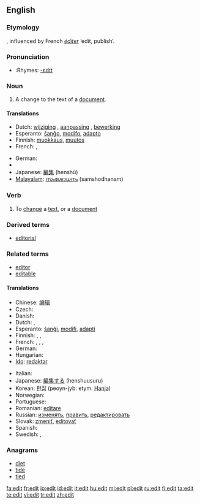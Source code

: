 {{see|édit|Edit}}
{{wikipedia|dab=edit}}
==English==

===Etymology===
{{back-form|editor|nodot=8}}, influenced by French ''[[éditer]]'' ‘edit, publish’.

===Pronunciation===
* :Rhymes: [[Rhymes:English:-ɛdɪt|-ɛdɪt]]

===Noun===
{{en-noun}}

# A change to the text of a [[document]].

====Translations====
{{trans-top|a change to the text of a document}}
* Dutch: [[wijziging]] {{f}}, [[aanpassing]] {{f}}, [[bewerking]] {{f}}
* Esperanto: [[ŝanĝo]], [[modifo]], [[adapto]]
* Finnish: [[muokkaus]], [[muutos]]
* French: {{t+|fr|modification|f}}, {{t+|fr|correction|f}}
{{trans-mid}}
* German: {{t+|de|Bearbeitung|f}}
* {{trreq|Hebrew}}
* Japanese: [[編集]] (henshū)
* [[Malayalam]]: [[സംശോധനം]] (samshodhanam)
{{trans-bottom}}

===Verb===
{{en-verb}}

# To [[change]] a [[text]], or a [[document]]

===Derived terms===
* [[editorial]]

===Related terms===
* [[editor]]
* [[editable]]

====Translations====
{{rfc-level|Translations at L4+ not in L3 POS section}}
{{trans-top|to change a text, or a document}}
* Chinese: [[编辑]]
* Czech: {{t-|cs|editovat}}
* Danish: {{t+|da|redigere}}
* Dutch: {{t+|nl|bewerken}}, {{t+|nl|wijzigen}}
* Esperanto: [[ŝanĝi]], [[modifi]], [[adapti]]
* Finnish: {{t+|fi|muokata}}, {{t+|fi|muuttaa}}, {{t-|fi|editoida}}
* French: {{t+|fr|modifier}}, {{t+|fr|corriger}}, {{t+|fr|rediger}}, {{t+|fr|éditer}}
* German: {{t+|de|bearbeiten}}
* Hungarian: {{t+|hu|szerkeszt}}
* [[Ido]]: [[redaktar]]
{{trans-mid}}
* Italian: {{t+|it|redigere}}
* Japanese: [[編集する]] (henshuusuru)
* Korean: [[편집]] (peoyn-jyb: etym. [[Hanja]])
* Norwegian: {{t-|no|redigere}}
* Portuguese: {{t+|pt|editar}}
* Romanian: [[editare]] {{f}}
* Russian: [[изменять]], [[править]], [[редактировать]]
* Slovak: [[zmeniť]], [[editovať]]
* Spanish: {{t-|es|editar}}
* Swedish: {{t+|sv|redigera}}, {{t+|sv|bearbeta}}
{{trans-bottom}}

===Anagrams===
* [[diet]]
* [[tide]]
* [[tied]]

[[fa:edit]]
[[fr:edit]]
[[io:edit]]
[[id:edit]]
[[it:edit]]
[[hu:edit]]
[[ml:edit]]
[[pl:edit]]
[[ru:edit]]
[[fi:edit]]
[[ta:edit]]
[[te:edit]]
[[vi:edit]]
[[tr:edit]]
[[zh:edit]]